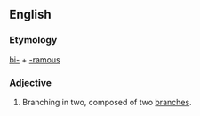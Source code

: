 ==English==

===Etymology===
[[bi-]] + [[-ramous]]

===Adjective===
{{en-adj|-}}

# Branching in two, composed of two [[branch]]es.